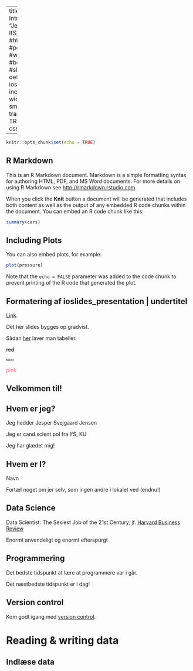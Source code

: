 
---
title: "Lektion 1: Introduktion"
author: "Jesper Svejgaard, IfS, "
output:
  #html_document
  #pdf_document
  #word_document
  #beamer_presentation
  #slidy_presentation: default
  ioslides_presentation: 
    incremental: FALSE
    widescreen: TRUE
    smaller: TRUE 
    transition: default
    toc: TRUE
    toc_depth: 2
    css: style.css

    
---

```r
knitr::opts_chunk$set(echo = TRUE)
```

## R Markdown

This is an R Markdown document. Markdown is a simple formatting syntax for authoring HTML, PDF, and MS Word documents. For more details on using R Markdown see <http://rmarkdown.rstudio.com>.

When you click the **Knit** button a document will be generated that includes both content as well as the output of any embedded R code chunks within the document. You can embed an R code chunk like this:

```r
summary(cars)
```


## Including Plots

You can also embed plots, for example:

```r
plot(pressure)
```

Note that the `echo = FALSE` parameter was added to the code chunk to prevent printing of the R code that generated the plot.



## Formatering af ioslides_presentation | undertitel {.smaller .build} 

[Link](http://rmarkdown.rstudio.com/ioslides_presentation_format.html).

Det her slides bygges op gradvist. 

Sådan [her](http://rmarkdown.rstudio.com/authoring_pandoc_markdown.html#tables) laver man tabeller. 

~~red~~

<span style="font-size: 9px;">tekst</span>

<span style="color: #FF6980;">pink</span>

## Velkommen til! 




## Hvem er jeg?

Jeg hedder Jesper Svejgaard Jensen

Jeg er cand.scient.pol fra IfS, KU

Jeg har glædet mig! 

## Hvem er I?

Navn

Fortæl noget om jer selv, som ingen andre i lokalet ved (endnu!)


## Data Science

Data Scientist: The Sexiest Job of the 21st Century, jf. [Harvard Business Review](https://hbr.org/2012/10/data-scientist-the-sexiest-job-of-the-21st-century)

Enormt anvendeligt og enormt efterspurgt

## Programmering 

Det bedste tidspunkt at lære at programmere var i går. 

Det næstbedste tidspunkt er i dag! 



## Version control

Kom godt igang med [version control](https://git-scm.com/book/en/v2/Getting-Started-About-Version-Control). 


# Reading & writing data

## Indlæse data













